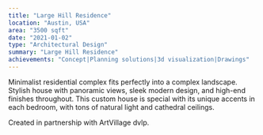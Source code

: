 ```yaml
---
title: "Large Hill Residence"
location: "Austin, USA"
area: "3500 sqft"
date: "2021-01-02"
type: "Architectural Design"
summary: "Large Hill Residence"
achievements: "Concept|Planning solutions|3d visualization|Drawings"
---
```


Minimalist residential complex fits perfectly into a complex landscape. 
Stylish house with panoramic views, sleek modern design, and high-end finishes throughout. This custom house is special with its unique accents in each bedroom, with tons of natural light and cathedral ceilings. 

Created in partnership with ArtVillage dvlp.
